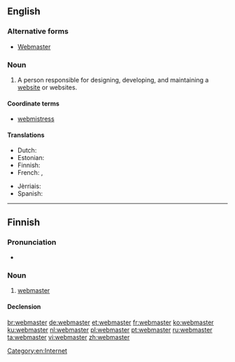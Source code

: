 ==English==

===Alternative forms===
* [[Webmaster]]

===Noun===
{{en-noun}}

# A person responsible for designing, developing, and maintaining a [[website]] or websites.

====Coordinate terms====
* [[webmistress]]

====Translations====
{{trans-top|the person responsible for maintaining a website}}
* Dutch: {{t+|nl|webmaster|m}}
* Estonian: {{t|et|veebmeister}}
* Finnish: {{t|fi|webmaster}}
* French: {{t+|fr|webmestre}}, {{t+|fr|webmaster}}
{{trans-mid}}
* Jèrriais: {{t|roa-jer|maître-pêtre|m}}
* Spanish: {{t|es|webmaster|m}}
{{trans-bottom}}

[[Category:en:Internet]]

----

==Finnish==

===Pronunciation===
* {{IPA|/ˈʋe̞bˌmɑːst̪e̞r/|lang=fi}}

===Noun===
{{fi-noun}}

# [[#English|webmaster]]

====Declension====
{{fi-decl-paperi|webmaster|a|i=0}}

[[br:webmaster]]
[[de:webmaster]]
[[et:webmaster]]
[[fr:webmaster]]
[[ko:webmaster]]
[[ku:webmaster]]
[[nl:webmaster]]
[[pl:webmaster]]
[[pt:webmaster]]
[[ru:webmaster]]
[[ta:webmaster]]
[[vi:webmaster]]
[[zh:webmaster]]